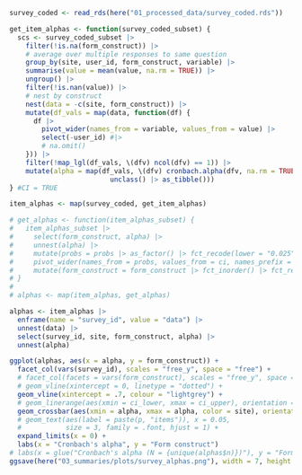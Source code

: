 ```r
survey_coded <- read_rds(here("01_processed_data/survey_coded.rds"))

get_item_alphas <- function(survey_coded_subset) {
  scs <- survey_coded_subset |>
    filter(!is.na(form_construct)) |>
    # average over multiple responses to same question
    group_by(site, user_id, form_construct, variable) |>
    summarise(value = mean(value, na.rm = TRUE)) |>
    ungroup() |>
    filter(!is.nan(value)) |>
    # nest by construct
    nest(data = -c(site, form_construct)) |>
    mutate(df_vals = map(data, function(df) {
      df |>
        pivot_wider(names_from = variable, values_from = value) |>
        select(-user_id) #|>
        # na.omit()
    })) |>
    filter(!map_lgl(df_vals, \(dfv) ncol(dfv) == 1)) |>
    mutate(alpha = map(df_vals, \(dfv) cronbach.alpha(dfv, na.rm = TRUE) |>
                         unclass() |> as_tibble()))
} #CI = TRUE

item_alphas <- map(survey_coded, get_item_alphas)

# get_alphas <- function(item_alphas_subset) {
#   item_alphas_subset |>
#     select(form_construct, alpha) |>
#     unnest(alpha) |>
#     mutate(probs = probs |> as_factor() |> fct_recode(lower = "0.025", upper = "0.975")) |>
#     pivot_wider(names_from = probs, values_from = ci, names_prefix = "ci_") |>
#     mutate(form_construct = form_construct |> fct_inorder() |> fct_rev())
# }
# 
# alphas <- map(item_alphas, get_alphas)

alphas <- item_alphas |>
  enframe(name = "survey_id", value = "data") |>
  unnest(data) |>
  select(survey_id, site, form_construct, alpha) |>
  unnest(alpha)
```

```r
ggplot(alphas, aes(x = alpha, y = form_construct)) +
  facet_col(vars(survey_id), scales = "free_y", space = "free") +
  # facet_col(facets = vars(form_construct), scales = "free_y", space = "free") +
  # geom_vline(xintercept = 0, linetype = "dotted") +
  geom_vline(xintercept = .7, colour = "lightgrey") +
  # geom_linerange(aes(xmin = ci_lower, xmax = ci_upper), orientation = "y", colour = "grey") +
  geom_crossbar(aes(xmin = alpha, xmax = alpha, color = site), orientation = "y") +
  # geom_text(aes(label = paste(p, "items")), x = 0.05,
  #           size = 3, family = .font, hjust = 1) +
  expand_limits(x = 0) +
  labs(x = "Cronbach's alpha", y = "Form construct")
# labs(x = glue("Cronbach's alpha (N = {unique(alphas$n)})"), y = "Form construct")
ggsave(here("03_summaries/plots/survey_alphas.png"), width = 7, height = 6)
```


